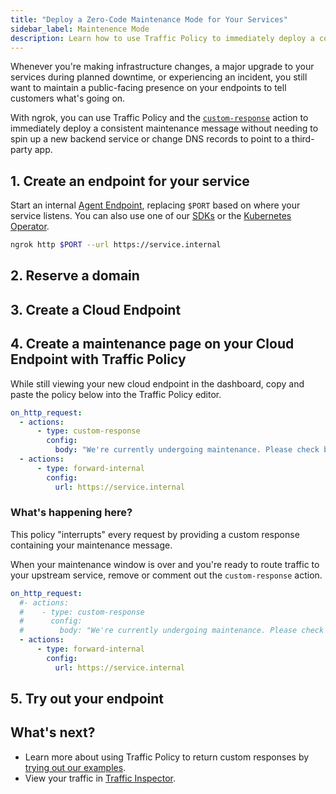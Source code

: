 ```yaml
---
title: "Deploy a Zero-Code Maintenance Mode for Your Services"
sidebar_label: Maintenence Mode
description: Learn how to use Traffic Policy to immediately deploy a consistent maintenance message without needing to spin up a new backend service or change DNS records.
---
```



Whenever you're making infrastructure changes, a major upgrade to your services during planned downtime, or experiencing an incident, you still want to maintain a public-facing presence on your endpoints to tell customers what's going on.

With ngrok, you can use Traffic Policy and the [`custom-response`](https://ngrok.com/docs/traffic-policy/actions/custom-response/) action to immediately deploy a consistent maintenance message without needing to spin up a new backend service or change DNS records to point to a third-party app.

## 1. Create an endpoint for your service

Start an internal [Agent Endpoint](/docs/universal-gateway/agent-endpoints/), replacing `$PORT` based on where your service listens.
You can also use one of our [SDKs](/docs/agent-sdks) or the [Kubernetes Operator](/docs/k8s).

```bash
ngrok http $PORT --url https://service.internal
```

## 2. Reserve a domain

<ReserveDomain />

## 3. Create a Cloud Endpoint

<CloudEndpoint />

## 4. Create a maintenance page on your Cloud Endpoint with Traffic Policy

While still viewing your new cloud endpoint in the dashboard, copy and paste the policy below into the Traffic Policy editor.

```yaml
on_http_request:
  - actions:
      - type: custom-response
        config:
          body: "We're currently undergoing maintenance. Please check back later!"
  - actions:
      - type: forward-internal
        config:
          url: https://service.internal
```

### What's happening here?

This policy "interrupts" every request by providing a custom response containing your maintenance message.

When your maintenance window is over and you're ready to route traffic to your upstream service, remove or comment out the `custom-response` action.

```yaml
on_http_request:
  #- actions:
  #    - type: custom-response
  #      config:
  #        body: "We're currently undergoing maintenance. Please check back later!"
  - actions:
      - type: forward-internal
        config:
          url: https://service.internal
```

## 5. Try out your endpoint

<TryOut />

## What's next?

- Learn more about using Traffic Policy to return custom responses by [trying out our examples](/docs/traffic-policy/actions/custom-response/#examples).
- View your traffic in [Traffic Inspector](https://dashboard.ngrok.com/traffic-inspector).

<Back />
